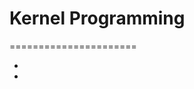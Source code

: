 = Kernel Programming =
======================

* {{Introduction/Introduction.wiki|Introduction}}
* {{PseudoFileSystems/PseudoFileSystems.wiki|Pseudo File Systems}}








